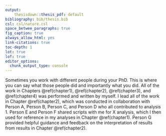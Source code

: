 ```yaml
---
output: 
    thesisdown::thesis_pdf: default
bibliography: bib/thesis.bib
csl: csl/nature.csl
space_betwee_paragraphs: true
fig_caption: true
always_allow_html: yes
link-citations: true
toc-depth: 1
lot: true
lof: true
editor_options: 
  chunk_output_type: console
---
```


Sometimes you work with different people during your PhD. This is where you can say what those people did and importantly what you did. \par

All of the work in Chapters \@ref(chapter1), \@ref(chapter2), \@ref(chapter3), and \@ref(chapter4) was performed and written by myself. I lead all of the work in Chapter \@ref(chapter2), which was conducted in collaboration with Person A, Person B, Person C, and Person D who all contributed to analysis 1. Person E and Person F shared scripts with me for X analysis, which I then used for reference in my analyses in Chapter \@ref(chapter1). Person G provided helpful guidance and feedback on the interpretation of results from results in Chapter \@ref(chapter2). \par

